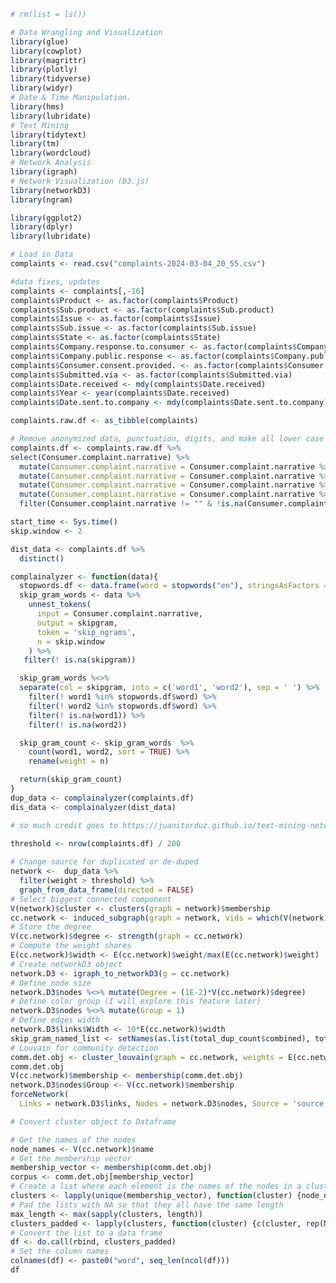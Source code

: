 ```{r}
# rm(list = ls())

# Data Wrangling and Visualization
library(glue)
library(cowplot)
library(magrittr)
library(plotly)
library(tidyverse)
library(widyr)
# Date & Time Manipulation.
library(hms)
library(lubridate) 
# Text Mining
library(tidytext)
library(tm)
library(wordcloud)
# Network Analysis
library(igraph)
# Network Visualization (D3.js)
library(networkD3)
library(ngram)

library(ggplot2)
library(dplyr)
library(lubridate)

# Load in Data
complaints <- read.csv("complaints-2024-03-04_20_55.csv")
```

```{r, error=FALSE}
#data fixes, updates
complaints <- complaints[,-16]
complaints$Product <- as.factor(complaints$Product)
complaints$Sub.product <- as.factor(complaints$Sub.product)
complaints$Issue <- as.factor(complaints$Issue)
complaints$Sub.issue <- as.factor(complaints$Sub.issue)
complaints$State <- as.factor(complaints$State)
complaints$Company.response.to.consumer <- as.factor(complaints$Company.response.to.consumer)
complaints$Company.public.response <- as.factor(complaints$Company.public.response)
complaints$Consumer.consent.provided. <- as.factor(complaints$Consumer.consent.provided.)
complaints$Submitted.via <- as.factor(complaints$Submitted.via)
complaints$Date.received <- mdy(complaints$Date.received)
complaints$Year <- year(complaints$Date.received)
complaints$Date.sent.to.company <- mdy(complaints$Date.sent.to.company)
```

```{r}
complaints.raw.df <- as_tibble(complaints)

# Remove anonymized data, punctuation, digits, and make all lower case
complaints.df <- complaints.raw.df %>%
select(Consumer.complaint.narrative) %>%
  mutate(Consumer.complaint.narrative = Consumer.complaint.narrative %>% str_remove_all(pattern = 'XX'))%>%
  mutate(Consumer.complaint.narrative = Consumer.complaint.narrative %>% str_remove_all(pattern = '[[:punct:]]')) %>%
  mutate(Consumer.complaint.narrative = Consumer.complaint.narrative %>% str_remove_all(pattern = '\\d')) %>%
  mutate(Consumer.complaint.narrative = Consumer.complaint.narrative %>% tolower()) %>%
  filter(Consumer.complaint.narrative != "" & !is.na(Consumer.complaint.narrative))
```

```{r}
start_time <- Sys.time()
skip.window <- 2

dist_data <- complaints.df %>%
  distinct()

complainalyzer <- function(data){
  stopwords.df <- data.frame(word = stopwords("en"), stringsAsFactors = FALSE)
  skip_gram_words <- data %>%
    unnest_tokens(
      input = Consumer.complaint.narrative,
      output = skipgram,
      token = 'skip_ngrams',
      n = skip.window
    ) %>%
   filter(! is.na(skipgram))

  skip_gram_words %<>%
  separate(col = skipgram, into = c('word1', 'word2'), sep = ' ') %>%
    filter(! word1 %in% stopwords.df$word) %>%
    filter(! word2 %in% stopwords.df$word) %>%
    filter(! is.na(word1)) %>%
    filter(! is.na(word2))

  skip_gram_count <- skip_gram_words  %>%
    count(word1, word2, sort = TRUE) %>%
    rename(weight = n)

  return(skip_gram_count)
}
dup_data <- complainalyzer(complaints.df)
dis_data <- complainalyzer(dist_data)
```

```{r}
# so much credit goes to https://juanitorduz.github.io/text-mining-networks-and-visualization-plebiscito-tweets/
  
threshold <- nrow(complaints.df) / 200

# Change source for duplicated or de-duped 
network <-  dup_data %>%
  filter(weight > threshold) %>%
  graph_from_data_frame(directed = FALSE)
# Select biggest connected component
V(network)$cluster <- clusters(graph = network)$membership
cc.network <- induced_subgraph(graph = network, vids = which(V(network)$cluster == which.max(clusters(graph = network)$csize)))
# Store the degree
V(cc.network)$degree <- strength(graph = cc.network)
# Compute the weight shares
E(cc.network)$width <- E(cc.network)$weight/max(E(cc.network)$weight)
# Create networkD3 object
network.D3 <- igraph_to_networkD3(g = cc.network)
# Define node size
network.D3$nodes %<>% mutate(Degree = (1E-2)*V(cc.network)$degree)
# Define color group (I will explore this feature later)
network.D3$nodes %<>% mutate(Group = 1)
# Define edges width
network.D3$links$Width <- 10*E(cc.network)$width
skip_gram_named_list <- setNames(as.list(total_dup_count$combined), total_dup_count$weight)
# Louvain for community detection
comm.det.obj <- cluster_louvain(graph = cc.network, weights = E(cc.network)$weight)
comm.det.obj
V(cc.network)$membership <- membership(comm.det.obj)
network.D3$nodes$Group <- V(cc.network)$membership
forceNetwork(
  Links = network.D3$links, Nodes = network.D3$nodes, Source = 'source', Target = 'target',NodeID = 'name', Group = 'Group', opacity = 0.9, Value = 'Width', Nodesize = 'Degree', linkWidth = JS("function(d) { return Math.sqrt(d.value); }"), fontSize = 12,zoom = TRUE, opacityNoHover = 1)
```

```{r}
# Convert cluster object to Dataframe

# Get the names of the nodes
node_names <- V(cc.network)$name
# Get the membership vector
membership_vector <- membership(comm.det.obj)
corpus <- comm.det.obj[membership_vector]
# Create a list where each element is the names of the nodes in a cluster
clusters <- lapply(unique(membership_vector), function(cluster) {node_names[membership_vector == cluster]})
# Pad the lists with NA so that they all have the same length
max_length <- max(sapply(clusters, length))
clusters_padded <- lapply(clusters, function(cluster) {c(cluster, rep(NA, max_length - length(cluster)))})
# Convert the list to a data frame
df <- do.call(rbind, clusters_padded)
# Set the column names
colnames(df) <- paste0("word", seq_len(ncol(df)))
df
```
